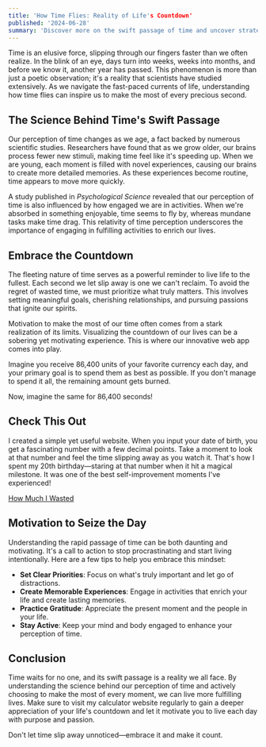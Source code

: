 ```yaml
---
title: 'How Time Flies: Reality of Life's Countdown'
published: '2024-06-28'
summary: 'Discover more on the swift passage of time and uncover strategies to make the most of every moment. Dive into scientific insights and motivational tips that highlight the importance of valuing each second in your life's countdown.'
---
```


Time is an elusive force, slipping through our fingers faster than we often realize. In the blink of an eye, days turn into weeks, weeks into months, and before we know it, another year has passed. This phenomenon is more than just a poetic observation; it's a reality that scientists have studied extensively. As we navigate the fast-paced currents of life, understanding how time flies can inspire us to make the most of every precious second.

## The Science Behind Time's Swift Passage

Our perception of time changes as we age, a fact backed by numerous scientific studies. Researchers have found that as we grow older, our brains process fewer new stimuli, making time feel like it's speeding up. When we are young, each moment is filled with novel experiences, causing our brains to create more detailed memories. As these experiences become routine, time appears to move more quickly.

A study published in _Psychological Science_ revealed that our perception of time is also influenced by how engaged we are in activities. When we're absorbed in something enjoyable, time seems to fly by, whereas mundane tasks make time drag. This relativity of time perception underscores the importance of engaging in fulfilling activities to enrich our lives.

## Embrace the Countdown

The fleeting nature of time serves as a powerful reminder to live life to the fullest. Each second we let slip away is one we can't reclaim. To avoid the regret of wasted time, we must prioritize what truly matters. This involves setting meaningful goals, cherishing relationships, and pursuing passions that ignite our spirits.

Motivation to make the most of our time often comes from a stark realization of its limits. Visualizing the countdown of our lives can be a sobering yet motivating experience. This is where our innovative web app comes into play.

Imagine you receive 86,400 units of your favorite currency each day, and your primary goal is to spend them as best as possible. If you don't manage to spend it all, the remaining amount gets burned.

Now, imagine the same for 86,400 seconds!

## Check This Out

I created a simple yet useful website. When you input your date of birth, you get a fascinating number with a few decimal points. Take a moment to look at that number and feel the time slipping away as you watch it. That's how I spent my 20th birthday—staring at that number when it hit a magical milestone. It was one of the best self-improvement moments I've experienced!

[How Much I Wasted](https://howmuchiwasted.bakir.dev/)

## Motivation to Seize the Day

Understanding the rapid passage of time can be both daunting and motivating. It's a call to action to stop procrastinating and start living intentionally. Here are a few tips to help you embrace this mindset:

- **Set Clear Priorities**: Focus on what's truly important and let go of distractions.
- **Create Memorable Experiences**: Engage in activities that enrich your life and create lasting memories.
- **Practice Gratitude**: Appreciate the present moment and the people in your life.
- **Stay Active**: Keep your mind and body engaged to enhance your perception of time.

## Conclusion

Time waits for no one, and its swift passage is a reality we all face. By understanding the science behind our perception of time and actively choosing to make the most of every moment, we can live more fulfilling lives. Make sure to visit my calculator website regularly to gain a deeper appreciation of your life's countdown and let it motivate you to live each day with purpose and passion.

Don't let time slip away unnoticed—embrace it and make it count.
